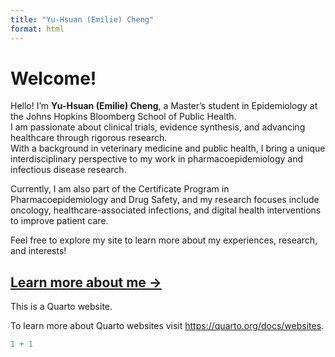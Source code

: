 ---
title: "Yu-Hsuan (Emilie) Cheng"
format: html
---

# Welcome!

Hello! I’m **Yu-Hsuan (Emilie) Cheng**, a Master’s student in Epidemiology at the Johns Hopkins Bloomberg School of Public Health.  
I am passionate about clinical trials, evidence synthesis, and advancing healthcare through rigorous research.  
With a background in veterinary medicine and public health, I bring a unique interdisciplinary perspective to my work in pharmacoepidemiology and infectious disease research.

Currently, I am also part of the Certificate Program in Pharmacoepidemiology and Drug Safety, and my research focuses include oncology, healthcare-associated infections, and digital health interventions to improve patient care.

Feel free to explore my site to learn more about my experiences, research, and interests!

[Learn more about me →](about.html)
---

This is a Quarto website.

To learn more about Quarto websites visit <https://quarto.org/docs/websites>.

```{r}
1 + 1
```
